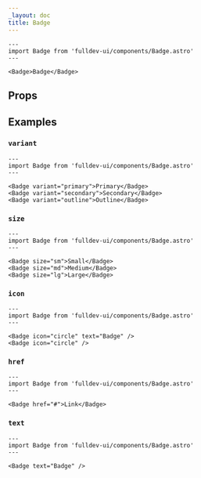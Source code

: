 ```yaml
---
_layout: doc
title: Badge
---
```



```astro live
---
import Badge from 'fulldev-ui/components/Badge.astro'
---

<Badge>Badge</Badge>
```

## Props

<Props />

## Examples

### `variant`

```astro live
---
import Badge from 'fulldev-ui/components/Badge.astro'
---

<Badge variant="primary">Primary</Badge>
<Badge variant="secondary">Secondary</Badge>
<Badge variant="outline">Outline</Badge>
```

### `size`

```astro live
---
import Badge from 'fulldev-ui/components/Badge.astro'
---

<Badge size="sm">Small</Badge>
<Badge size="md">Medium</Badge>
<Badge size="lg">Large</Badge>
```

### `icon`

```astro live
---
import Badge from 'fulldev-ui/components/Badge.astro'
---

<Badge icon="circle" text="Badge" />
<Badge icon="circle" />
```

### `href`

```astro live
---
import Badge from 'fulldev-ui/components/Badge.astro'
---

<Badge href="#">Link</Badge>
```

### `text`

```astro live
---
import Badge from 'fulldev-ui/components/Badge.astro'
---

<Badge text="Badge" />
```

